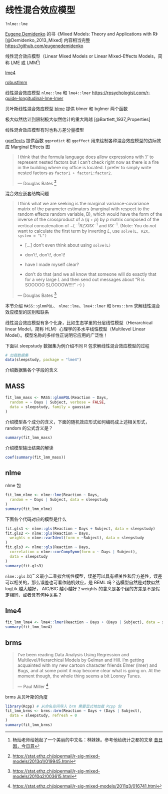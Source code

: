# 线性混合效应模型 {#chap:linear-mixed-effects-models}

`?nlme::lme`

[Eugene Demidenko](https://www.eugened.org/) 的书《Mixed Models: Theory and Applications with R》[@Demidenko_2013_Mixed] 内容相当完整 <https://github.com/eugenedemidenko>

线性混合效应模型（Linear Mixed Models or Linear Mixed-Effects Models，简称 LME 或 LMM[^lin-meimei]）

[lme4](https://github.com/lme4/lme4/)

[robustlmm](https://github.com/kollerma/robustlmm)

线性混合效应模型 `nlme::lme` 和 `lme4::lmer` <https://rpsychologist.com/r-guide-longitudinal-lme-lmer>

贝叶斯线性混合效应模型 [blme](https://github.com/vdorie/blme) 提供 blmer 和 bglmer 两个函数

极大似然估计到限制极大似然估计的重大跨越 [@Bartlett_1937_Properties]

线性混合效应模型有时也称方差分量模型 

[ggeffects](https://github.com/strengejacke/ggeffects) 提供函数 `ggpredict` 和 `ggeffect` 用来绘制各种混合效应模型的边际效应 Marginal Effects 图

[^lin-meimei]: 杨灿老师给她起了一个美丽的中文名：林妹妹。参考他给统计之都的文章 [昔日因，今日意](https://cosx.org/2014/04/lmm-and-me)


> I think that the formula language does allow expressions with '/' to represent nested factors but I can't check right now as there is a fire in the building where my office is located. I prefer to simply write nested factors as `factor1 + factor1:factor2`.
>
>   --- Douglas Bates [^DB-help-2013]

[^DB-help-2013]: <https://stat.ethz.ch/pipermail/r-sig-mixed-models/2013q1/019945.html>


混合效应嵌套结构问题      

> I think what we are seeking is the marginal variance-covariance matrix of the parameter estimators (marginal with respect to the random effects random variable, B), which would have the form of the inverse of the crossproduct of a $(q+p)$ by $p$ matrix composed of the vertical concatenation of $-L^{-1}RZXRX^{-1}$ and $RX^{-1}$. (Note: You do *not* want to calculate the first term by inverting $L$, use `solve(L, RZX, system = "L")` 
>
> - [...] don't even think about using `solve(L)` 
> 
> - don't!, don't!, don't!
> 
> - have I made myself clear?
> 
> - don't do that (and we all know that someone will do exactly that for a very large $L$ and then send out messages about "R is SOOOOO SLOOOOW!!!!" :-) )
>
> --- Douglas Bates [^DB-help-2010]

[^DB-help-2010]: <https://stat.ethz.ch/pipermail/r-sig-mixed-models/2010q2/003615.html>


本节介绍 `MASS::glmmPQL`、 `nlme::lme`、`lme4::lmer` 和 `brms::brm` 求解线性混合效应模型的区别和联系

线性混合效应模型有多个化身，比如生态学里的分层线性模型（Hierarchical linear Model，简称 HLM）心理学的多水平线性模型（Multilevel Linear Model）。模型名称的多样性正说明它应用的广泛性！ 

下面以 sleepstudy 数据集为例介绍不同 R 包求解线性混合效应模型的过程

```r
# 加载数据集
data(sleepstudy, package = "lme4")
```

介绍数据集各个字段的含义

## MASS

```r
fit_lmm_mass <- MASS::glmmPQL(Reaction ~ Days,
  random = ~ Days | Subject, verbose = FALSE,
  data = sleepstudy, family = gaussian
)
```

介绍模型各个成分的含义，下面的随机效应形式如何编码成上述相关形式，random 的公式含义是？

```r
summary(fit_lmm_mass)
```

介绍模型输出结果的解读

```r
coef(summary(fit_lmm_mass))
```

## nlme

nlme 包

```r
fit_lmm_nlme <- nlme::lme(Reaction ~ Days,
  random = ~ Days | Subject, data = sleepstudy
)
summary(fit_lmm_nlme)
```

下面各个代码对应的模型是什么

```r
fit.gls1 <- nlme::gls(Reaction ~ Days + Subject, data = sleepstudy)
fit.gls2 <- nlme::gls(Reaction ~ Days,
  weights = nlme::varIdent(form = ~Subject), data = sleepstudy
)
fit.gls3 <- nlme::gls(Reaction ~ Days,
  correlation = nlme::corCompSymm(form = ~ Days | Subject), 
  data = sleepstudy
)
summary(fit.gls3)
```

`nlme::gls` 以广义最小二乘拟合线性模型，误差可以具有相关性和异方差性，误差可以相关的，那么误差也可看作随机效应，是 REML 吗？选模型自然是对数似然 logLik 越大越好， AIC/BIC 越小越好？weights 的含义是各个组的方差是不是假定相同，或者具有何种关系？

## lme4

```r
fit_lmm_lme4 <- lme4::lmer(Reaction ~ Days + (Days | Subject), data = sleepstudy)
summary(fit_lmm_lme4)
```

## brms

> I've been reading Data Analysis Using Regression and Multilevel/Hierarchical Models by Gelman and Hill. I'm getting acquainted with my new cartoon character friends Elmer (lmer) and Bugs, and at some point it may become clear what is going on. At the moment though, the whole thing seems a bit Looney Tunes.
> 
>   --- Paul Miller [^PM-help-2011]

[^PM-help-2011]: <https://stat.ethz.ch/pipermail/r-sig-mixed-models/2011q3/016741.html>

brms 从贝叶斯的角度

```r
library(Rcpp) # 从命名空间导入 brm 需要显式地加载 Rcpp 包
fit_lmm_brms <- brms::brm(Reaction ~ Days + (Days | Subject),
  data = sleepstudy, refresh = 0
)
summary(fit_lmm_brms)
```
